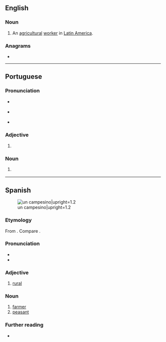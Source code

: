 ==English==

===Noun===
{{en-noun}}

# An [[agricultural]] [[worker]] in [[Latin America]].

===Anagrams===
* {{anagrams|en|a=aceimnops|Campiones|companies}}

----

==Portuguese==

===Pronunciation===
* {{a|BR}} {{IPA|pt|/kɐ̃peˈzinu/}}
* {{a|PT}} {{IPA|pt|/kɐ̃pɨˈzinu/}}
* {{hyph|pt|cam|pe|si|no}}

===Adjective===
{{pt-adj|campesin|o}}

# {{l|en|rural}} {{gloss|relating to non-urban areas}}
#: {{syn|pt|campestre|rural}}

===Noun===
{{pt-noun|m|f=campesina}}

# {{l|en|countryman}} {{gloss|person who lives in a rural area}}
#: {{syn|pt|camponês}}

----

==Spanish==
[[File:Robert Peters Napper - Old man – Andalusian farmer - Google Art Project.jpg|thumb|right|un campesino|upright=1.2]]

===Etymology===
From {{af|es|campés|-ino}}. Compare {{m|es|campo}}.

===Pronunciation===
* {{es-IPA}}
* {{hyph|es|cam|pe|si|no}}

===Adjective===
{{es-adj|f=campesina}}

# [[rural]]

===Noun===
{{es-noun|m|f=campesina}}

# [[farmer]]
# [[peasant]]

===Further reading===
* {{R:DRAE}}

{{C|es|Occupations|Agriculture}}